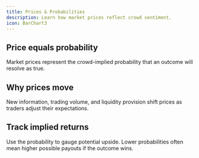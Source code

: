 ```yaml
---
title: Prices & Probabilities
description: Learn how market prices reflect crowd sentiment.
icon: BarChart3
---
```


## Price equals probability

Market prices represent the crowd-implied probability that an outcome will resolve as true.

## Why prices move

New information, trading volume, and liquidity provision shift prices as traders adjust their expectations.

## Track implied returns

Use the probability to gauge potential upside. Lower probabilities often mean higher possible payouts if the outcome wins.
